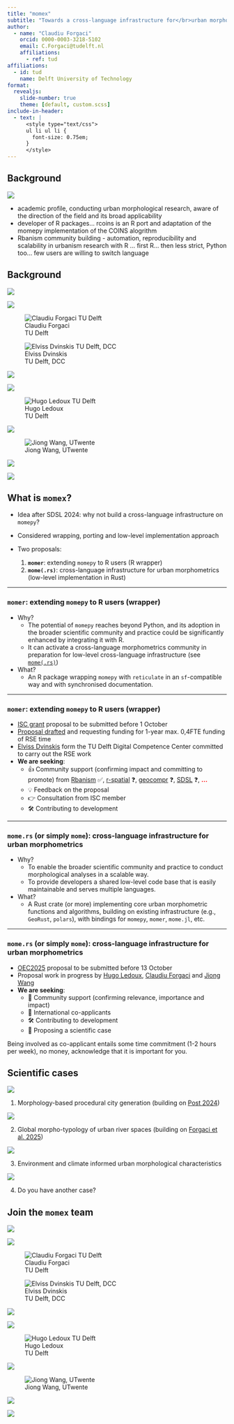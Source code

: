 ```yaml
---
title: "momex"
subtitle: "Towards a cross-language infrastructure for</br>urban morphometrics"
author:
  - name: "Claudiu Forgaci"
    orcid: 0000-0003-3218-5102
    email: C.Forgaci@tudelft.nl
    affiliations:
      - ref: tud
affiliations:
  - id: tud
    name: Delft University of Technology
format:
  revealjs:
    slide-number: true
    theme: [default, custom.scss]
include-in-header:
  - text: |
      <style type="text/css">
      ul li ul li {
        font-size: 0.75em;
      }
      </style>
---
```


## Background

![](img/background.png){fig-align="center"}

::: {.notes}

- academic profile, conducting urban morphological research, aware of the direction of the field and its broad applicability
- developer of R packages... rcoins is an R port and adaptation of the momepy implementation of the COINS alogrithm
- Rbanism community building - automation, reproducibility and scalability in urbanism research with R ... first R... then less strict, Python too... few users are willing to switch language

:::

## Background

::: {layout-ncol=5 .caption}

![](img/blank-white.webp)

![](img/blank-white.webp)

![Claudiu Forgaci<br>TU Delft](img/claudiu.webp)

![Elviss Dvinskis<br>TU Delft, DCC](img/elviss.webp)

![](img/blank-white.webp)

![](img/blank-white.webp)

![Hugo Ledoux<br>TU Delft](img/hugo.webp)

![](img/blank-white.webp)

![Jiong Wang, UTwente](img/jon.webp)

![](img/blank-white.webp)

![](img/blank-white.webp)

:::


## What is `momex`?

::: {.incremental}

* Idea after SDSL 2024: why not build a cross-language infrastructure on `momepy`?
* Considered wrapping, porting and low-level implementation approach

* Two proposals:
  1. **`momer`**: extending `momepy` to R users (R wrapper)
  2. **`mome(.rs)`**: cross-language infrastructure for urban morphometrics (low-level implementation in Rust)

:::

---

### `momer`: extending `momepy` to R users (wrapper)

::: {.incremental}

* Why?
  * The potential of `momepy` reaches beyond Python, and its adoption in the broader scientific community and practice could be significantly enhanced by integrating it with R.
  * It can activate a cross-language morphometrics community in preparation for low-level cross-language infrastructure (see [`mome(.rs)`](#momers))

* What?
  * An R package wrapping `momepy` with `reticulate` in an `sf`-compatible way and with synchronised documentation.
  
:::

---

### `momer`: extending `momepy` to R users (wrapper)

::: {.incremental}

* [ISC grant](https://r-consortium.org/all-projects/callforproposals.html) proposal to be submitted before 1 October
* [Proposal drafted](https://cforgaci.github.io/momer/isc-proposal.pdf) and requesting funding for 1-year max. 0,4FTE funding of RSE time
* [Elviss Dvinskis](https://www.tudelft.nl/en/digital-competence-centre/team/elviss-dvinskis) form the TU Delft Digital Competence Center committed to carry out the RSE work
* **We are seeking**:
  * 👍 Community support (confirming impact and committing to promote) from [Rbanism](https://rbanism.org) &#9989;, [r-spatial](https://r-spatial.org/) &#x2753;, [geocompr](https://r.geocompx.org/) &#x2753;, [SDSL](https://spatial-data-science.github.io/) &#x2753;<span class="fragment">, <span style="color: red;">**...**</span></span>
  * 💡 Feedback on the proposal
  * 👉 Consultation from ISC member
  * 🛠️ Contributing to development
:::

---

### `mome.rs` (or simply `mome`): cross-language infrastructure for urban morphometrics

::: {.incremental}

* Why?
  * To enable the broader scientific community and practice to conduct morphological analyses in a scalable way.
  * To provide developers a shared low-level code base that is easily maintainable and serves multiple languages.

* What?
  * A Rust crate (or more) implementing core urban morphometric functions and algorithms, building on existing infrastructure (e.g., `GeoRust`, `polars`), with bindings for `momepy`, `momer`<span class="fragment">, `mome.jl`, etc.</span>

:::

---

### `mome.rs` (or simply `mome`): cross-language infrastructure for urban morphometrics {#momers}

::: {.incremental}

* [OEC2025](https://www.esciencecenter.nl/calls-for-proposals/open-escience-call-oec-2025/) proposal to be submitted before 13 October
* Proposal work in progress by [Hugo Ledoux](https://3d.bk.tudelft.nl/hledoux/), [Claudiu Forgaci](https://urbandesigntudelft.nl/team/claudiu-forgaci/) and [Jiong Wang](https://research.utwente.nl/en/persons/jiong-wang)
* **We are seeking**:
  * 👊 Community support (confirming relevance, importance and impact)
  * 🫵 International co-applicants
  * 🛠️ Contributing to development
  * 📌 Proposing a scientific case
  
:::

::: {.notes}

Being involved as co-applicant entails some time commitment (1-2 hours per week), no money, acknowledge that it is important for you.

:::

## Scientific cases {.smaller}

::: {layout-ncol=4}

::: {div}

![](img/case-hugo.webp)

1. Morphology-based procedural city generation (building on [Post 2024](https://resolver.tudelft.nl/uuid:d6dc629c-c75e-4578-b1a1-8ac741133751))

:::

::: {div}

![](img/case-claudiu.webp)

2. Global morpho-typology of urban river spaces (building on [Forgaci et al. 2025](https://www.isuf2025.org/wp-content/uploads/2025/07/book_of_abstract_15-07-2025.pdf#page=89))
<!-- TODO one sentence description of the scientific challenge for speaker notes -->

:::

::: {div}

![](img/case-jon.webp)

3. Environment and climate informed urban morphological characteristics

:::

::: {div}

![](img/blank.webp)

4. Do you have another case?

:::

:::

## Join the `momex` team

::: {layout-ncol=5 .caption}

![](img/blank.webp)

![](img/blank.webp)

![Claudiu Forgaci<br>TU Delft](img/claudiu.webp)

![Elviss Dvinskis<br>TU Delft, DCC](img/elviss.webp)

![](img/blank.webp)

![](img/blank.webp)

![Hugo Ledoux<br>TU Delft](img/hugo.webp)

![](img/blank.webp)

![Jiong Wang, UTwente](img/jon.webp)

![](img/blank.webp)

![](img/blank-white.webp)

:::
